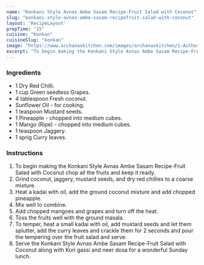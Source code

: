 ---
name: "Konkani Style Avnas Ambe Sasam Recipe-Fruit Salad with Coconut"
slug: "konkani-style-avnas-ambe-sasam-recipefruit-salad-with-coconut"
layout: 'RecipeLayout'
prepTime: "15"
cuisine: "Konkan"
cuisineSlug: "konkan"
image: "https://www.archanaskitchen.com/images/archanaskitchen/1-Author/sibyl_sunitha/_Konkani_Style_Avnas_Ambe_Sasam_Recipe_Fruit_Salad_with_Coconut_.jpg"
excerpt: "To begin making the Konkani Style Avnas Ambe Sasam Recipe-Fruit Salad with Coconut chop all the fruits and keep it ready"
---

### Ingredients

- 1 Dry Red Chilli.
- 1 cup Green seedless Grapes.
- 4 tablespoon Fresh coconut.
- Sunflower Oil - for cooking.
- 1 teaspoon Mustard seeds.
- 1 Pineapple - chopped into medium cubes.
- 1 Mango (Ripe) - chopped into medium cubes.
- 1 teaspoon Jaggery.
- 1 sprig Curry leaves.

### Instructions

1. To begin making the Konkani Style Avnas Ambe Sasam Recipe-Fruit Salad with Coconut chop all the fruits and keep it ready.
1. Grind coconut, jaggery, mustard seeds, and dry red chillies to a coarse mixture.
1. Heat a kadai with oil, add the ground coconut mixture and add chopped pineapple.
1. Mix well to combine.
1. Add chopped mangoes and grapes and turn off the heat.
1. Toss the fruits well with the ground masala.
1. To temper, heat a small kadai with oil, add mustard seeds and let them splutter, add the curry leaves and crackle them for 2 seconds and pour the tempering over the fruit salad and serve.
1. Serve the Konkani Style Avnas Ambe Sasam Recipe-Fruit Salad with Coconut along with Kori gassi and neer dosa for a wonderful Sunday lunch.
